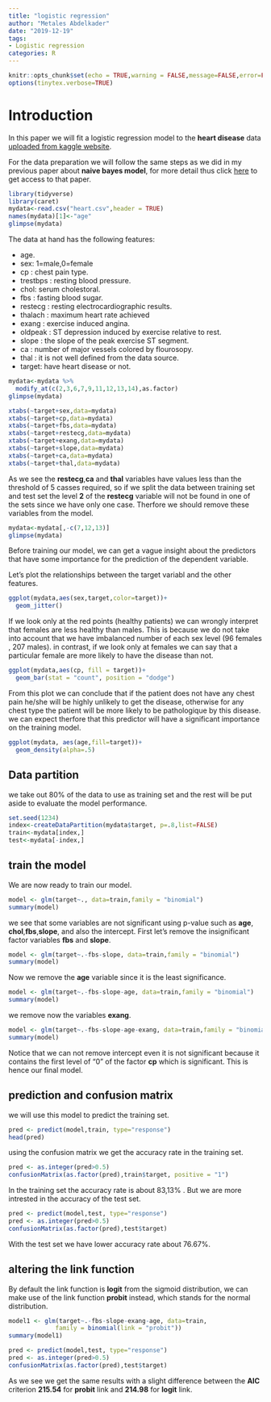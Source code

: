 ```yaml
---
title: "logistic regression"
author: "Metales Abdelkader"
date: "2019-12-19"
tags:
- Logistic regression
categories: R
---
```


```r
knitr::opts_chunk$set(echo = TRUE,warning = FALSE,message=FALSE,error=FALSE)
options(tinytex.verbose=TRUE)
```


# Introduction

In this paper we will fit a logistic regression model to the **heart disease** data [uploaded from kaggle website](https://www.kaggle.com/johnsmith88/heart-disease-dataset).

For the data preparation we will follow the same steps as we did in my previous paper about **naive bayes model**, for more detail thus click [here](https://github.com/Metalesaek/naive-bayes-model) to get access to that paper.   

```r
library(tidyverse)
library(caret)
mydata<-read.csv("heart.csv",header = TRUE)
names(mydata)[1]<-"age"
glimpse(mydata)
```
The data at hand has the following features:

* age.
* sex: 1=male,0=female
* cp : chest pain type.
* trestbps :  resting blood pressure.
* chol: serum cholestoral.
* fbs : fasting blood sugar.
* restecg : resting electrocardiographic results.
* thalach : maximum heart rate achieved
* exang : exercise induced angina. 
* oldpeak : ST depression induced by exercise relative to rest.
* slope : the slope of the peak exercise ST segment.
* ca : number of major vessels colored by flourosopy.
* thal : it is not well defined from the data source.
* target: have heart disease or not.


```r
mydata<-mydata %>%
  modify_at(c(2,3,6,7,9,11,12,13,14),as.factor)
glimpse(mydata)

```


```r
xtabs(~target+sex,data=mydata)
xtabs(~target+cp,data=mydata)
xtabs(~target+fbs,data=mydata)
xtabs(~target+restecg,data=mydata)
xtabs(~target+exang,data=mydata)
xtabs(~target+slope,data=mydata)
xtabs(~target+ca,data=mydata)
xtabs(~target+thal,data=mydata)
```

As we see the **restecg**,**ca** and **thal** variables have values less than the threshold of 5 casses required, so if we split the data between training set and test set the level **2** of the **restecg** variable will not be found in one of the sets since we have only one case. Therfore we should remove these variables from the model.

```r
mydata<-mydata[,-c(7,12,13)]
glimpse(mydata)
```

Before training our model, we can get a vague insight about the predictors that have some importance for the prediction of the dependent variable.  

Let's plot the relationships between the target variabl and the other features.


```r
ggplot(mydata,aes(sex,target,color=target))+
  geom_jitter()
```


If we look only at the red points (healthy patients) we can wrongly interpret that females are less healthy than males. This is because we do not take into account that we have imbalanced number of each sex level (96 females , 207 males). in contrast, if we look only at females we can say that a particular female are more likely to have the disease than not.      



```r
ggplot(mydata,aes(cp, fill = target))+
  geom_bar(stat = "count", position = "dodge")
```



From this plot we can conclude that if the patient does not have any chest pain he/she will be highly unlikely to get the disease, otherwise for any chest type the patient will be more likely to be pathologique by this disease. we can expect therfore that this predictor will have a significant importance on the training model.

```r
ggplot(mydata, aes(age,fill=target))+
  geom_density(alpha=.5)
```


## Data partition


we take out 80% of the data to use as training set and the rest will be put aside to evaluate the model performance.  


```r
set.seed(1234)
index<-createDataPartition(mydata$target, p=.8,list=FALSE)
train<-mydata[index,]
test<-mydata[-index,]
```


## train the model 

We are now ready to train our model.


```r
model <- glm(target~., data=train,family = "binomial")
summary(model)
```

we see that some variables are not significant using p-value such as **age**, **chol**,**fbs**,**slope**, and also the intercept. First let's remove the insignificant factor variables **fbs** and **slope**.

```r
model <- glm(target~.-fbs-slope, data=train,family = "binomial")
summary(model)

```

Now we remove the **age** variable since it is the least significance.


```r
model <- glm(target~.-fbs-slope-age, data=train,family = "binomial")
summary(model)
```

we remove now the variables **exang**.


```r
model <- glm(target~.-fbs-slope-age-exang, data=train,family = "binomial")
summary(model)

```


Notice that we can not remove intercept even it is not significant because it contains the first level of "0" of the factor **cp** which is significant. This is hence our final model.

##  prediction and confusion matrix

we will use this model to predict the training set.

```r
pred <- predict(model,train, type="response")
head(pred)
```

using the confusion matrix we get the accuracy rate in the training set.


```r
pred <- as.integer(pred>0.5)
confusionMatrix(as.factor(pred),train$target, positive = "1")
```

In the training set the accuracy rate is about 83,13% . But we are more  intrested in the accuracy of the test set.  


```r
pred <- predict(model,test, type="response")
pred <- as.integer(pred>0.5)
confusionMatrix(as.factor(pred),test$target)
```
 
With the test set we have lower accuracy rate about 76.67%. 

## altering the link function

By default the link function is **logit** from the sigmoid distribution, we can make use of the link function **probit** instead, which stands for the normal distribution.  

```r
model1 <- glm(target~.-fbs-slope-exang-age, data=train,
             family = binomial(link = "probit"))
summary(model1)

```


```r
pred <- predict(model,test, type="response")
pred <- as.integer(pred>0.5)
confusionMatrix(as.factor(pred),test$target)
```

As we see we get the same results with a slight difference between the **AIC** criterion **215.54** for **probit** link and **214.98** for **logit** link.